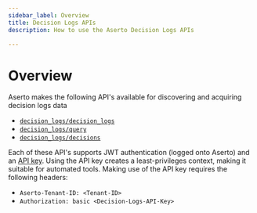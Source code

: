 ```yaml
---
sidebar_label: Overview
title: Decision Logs APIs
description: How to use the Aserto Decision Logs APIs

---
```


# Overview

Aserto makes the following API's available for discovering and acquiring decision logs data
* [`decision_logs/decision_logs`](/docs/decision-logs-guide/api/decision-logs)
* [`decision_logs/query`](/docs/decision-logs-guide/api/query)
* [`decision_logs/decisions`](/docs/decision-logs-guide/api/decisions)

Each of these API's supports JWT authentication (logged onto Aserto) and an
[API key](/docs/decision-logs-guide/console#decision-logs-api-key). Using the API key creates a least-privileges 
context, making it suitable for automated tools. Making use of the API key requires the following headers:
- `Aserto-Tenant-ID: <Tenant-ID>`
- `Authorization: basic <Decision-Logs-API-Key>`
